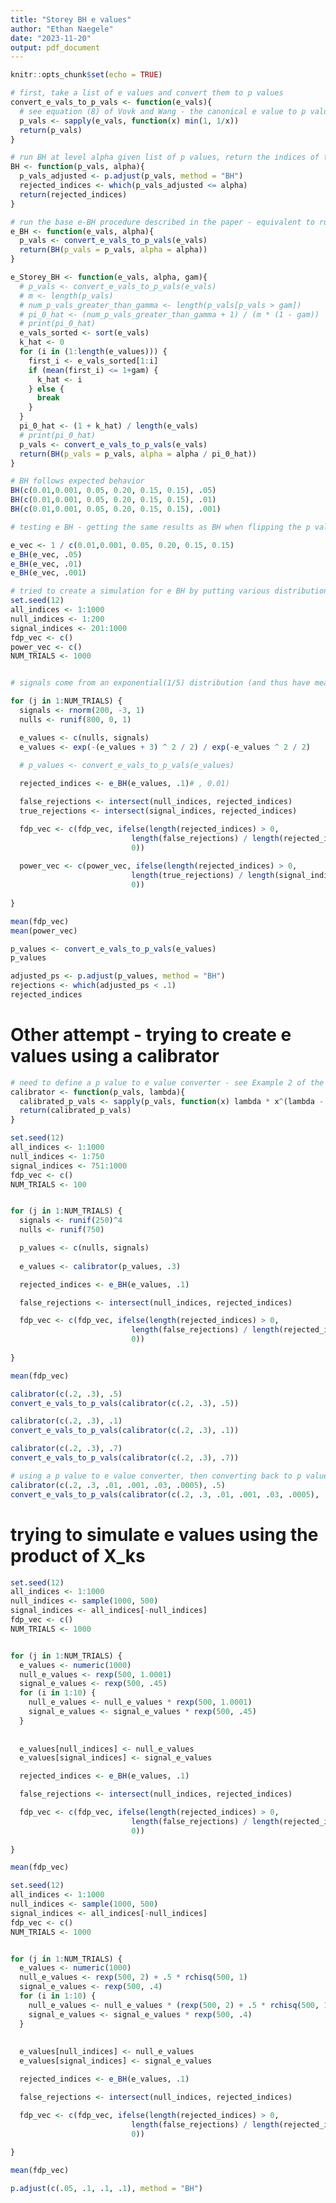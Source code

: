 ```yaml
---
title: "Storey BH e values"
author: "Ethan Naegele"
date: "2023-11-20"
output: pdf_document
---
```


```r
knitr::opts_chunk$set(echo = TRUE)
```



```r
# first, take a list of e values and convert them to p values
convert_e_vals_to_p_vals <- function(e_vals){
  # see equation (8) of Vovk and Wang - the canonical e value to p value conversion is the one given below
  p_vals <- sapply(e_vals, function(x) min(1, 1/x))
  return(p_vals)
}
```


```r
# run BH at level alpha given list of p values, return the indices of the rejected p values
BH <- function(p_vals, alpha){
  p_vals_adjusted <- p.adjust(p_vals, method = "BH")
  rejected_indices <- which(p_vals_adjusted <= alpha)
  return(rejected_indices)
}
```



```r
# run the base e-BH procedure described in the paper - equivalent to running BH on the converted e values - come up with a list of the rejected indices - test is run at level alpha
e_BH <- function(e_vals, alpha){
  p_vals <- convert_e_vals_to_p_vals(e_vals)
  return(BH(p_vals = p_vals, alpha = alpha))
}
```

```r
e_Storey_BH <- function(e_vals, alpha, gam){
  # p_vals <- convert_e_vals_to_p_vals(e_vals)
  # m <- length(p_vals)
  # num_p_vals_greater_than_gamma <- length(p_vals[p_vals > gam])
  # pi_0_hat <- (num_p_vals_greater_than_gamma + 1) / (m * (1 - gam))
  # print(pi_0_hat)
  e_vals_sorted <- sort(e_vals)
  k_hat <- 0
  for (i in (1:length(e_values))) {
    first_i <- e_vals_sorted[1:i]
    if (mean(first_i) <= 1+gam) {
      k_hat <- i
    } else {
      break
    }
  }
  pi_0_hat <- (1 + k_hat) / length(e_vals)
  # print(pi_0_hat)
  p_vals <- convert_e_vals_to_p_vals(e_vals)
  return(BH(p_vals = p_vals, alpha = alpha / pi_0_hat))
}
```


```r
# BH follows expected behavior
BH(c(0.01,0.001, 0.05, 0.20, 0.15, 0.15), .05)
BH(c(0.01,0.001, 0.05, 0.20, 0.15, 0.15), .01)
BH(c(0.01,0.001, 0.05, 0.20, 0.15, 0.15), .001)
```

```r
# testing e BH - getting the same results as BH when flipping the p values, as expected, because the e BH procedure will just flip them back

e_vec <- 1 / c(0.01,0.001, 0.05, 0.20, 0.15, 0.15)
e_BH(e_vec, .05)
e_BH(e_vec, .01)
e_BH(e_vec, .001)
```


```r
# tried to create a simulation for e BH by putting various distributions in for signal e values and null e values - hardly ever any false rejections are made, seems hard to guess distributions for e values that give reasonable outputs. Here is an example of an attempt at generating e values
set.seed(12)
all_indices <- 1:1000
null_indices <- 1:200
signal_indices <- 201:1000
fdp_vec <- c()
power_vec <- c()
NUM_TRIALS <- 1000


# signals come from an exponential(1/5) distribution (and thus have mean 5), and nulls come from an exponential(2) distribution (and thus have mean 1/2 < 1)

for (j in 1:NUM_TRIALS) {
  signals <- rnorm(200, -3, 1)
  nulls <- runif(800, 0, 1)

  e_values <- c(nulls, signals) 
  e_values <- exp(-(e_values + 3) ^ 2 / 2) / exp(-e_values ^ 2 / 2)
  
  # p_values <- convert_e_vals_to_p_vals(e_values)

  rejected_indices <- e_BH(e_values, .1)# , 0.01)

  false_rejections <- intersect(null_indices, rejected_indices)
  true_rejections <- intersect(signal_indices, rejected_indices)

  fdp_vec <- c(fdp_vec, ifelse(length(rejected_indices) > 0, 
                           length(false_rejections) / length(rejected_indices),
                           0))
  
  power_vec <- c(power_vec, ifelse(length(rejected_indices) > 0, 
                           length(true_rejections) / length(signal_indices),
                           0))
  
}

mean(fdp_vec)
mean(power_vec)
```

```r
p_values <- convert_e_vals_to_p_vals(e_values)
p_values
```


```r
adjusted_ps <- p.adjust(p_values, method = "BH")
rejections <- which(adjusted_ps < .1)
rejected_indices
```



# Other attempt - trying to create e values using a calibrator

```r
# need to define a p value to e value converter - see Example 2 of the paper
calibrator <- function(p_vals, lambda){
  calibrated_p_vals <- sapply(p_vals, function(x) lambda * x^(lambda - 1))
  return(calibrated_p_vals)
}
```



```r
set.seed(12)
all_indices <- 1:1000
null_indices <- 1:750
signal_indices <- 751:1000
fdp_vec <- c()
NUM_TRIALS <- 100


for (j in 1:NUM_TRIALS) {
  signals <- runif(250)^4
  nulls <- runif(750)

  p_values <- c(nulls, signals)
  
  e_values <- calibrator(p_values, .3)

  rejected_indices <- e_BH(e_values, .1)

  false_rejections <- intersect(null_indices, rejected_indices)

  fdp_vec <- c(fdp_vec, ifelse(length(rejected_indices) > 0, 
                           length(false_rejections) / length(rejected_indices),
                           0))
  
}

mean(fdp_vec)


```



```r
calibrator(c(.2, .3), .5)
convert_e_vals_to_p_vals(calibrator(c(.2, .3), .5))
```

```r
calibrator(c(.2, .3), .1)
convert_e_vals_to_p_vals(calibrator(c(.2, .3), .1))
```



```r
calibrator(c(.2, .3), .7)
convert_e_vals_to_p_vals(calibrator(c(.2, .3), .7))
```


```r
# using a p value to e value converter, then converting back to p values in order to do the procedure, does not preserve the values of the original p values - they are way off
calibrator(c(.2, .3, .01, .001, .03, .0005), .5)
convert_e_vals_to_p_vals(calibrator(c(.2, .3, .01, .001, .03, .0005), .5))
```

# trying to simulate e values using the product of X_ks





```r

set.seed(12)
all_indices <- 1:1000
null_indices <- sample(1000, 500)
signal_indices <- all_indices[-null_indices]
fdp_vec <- c()
NUM_TRIALS <- 1000


for (j in 1:NUM_TRIALS) {
  e_values <- numeric(1000)
  null_e_values <- rexp(500, 1.0001) 
  signal_e_values <- rexp(500, .45)
  for (i in 1:10) {
    null_e_values <- null_e_values * rexp(500, 1.0001)
    signal_e_values <- signal_e_values * rexp(500, .45)
  }
  
  
  e_values[null_indices] <- null_e_values
  e_values[signal_indices] <- signal_e_values

  rejected_indices <- e_BH(e_values, .1)

  false_rejections <- intersect(null_indices, rejected_indices)

  fdp_vec <- c(fdp_vec, ifelse(length(rejected_indices) > 0, 
                           length(false_rejections) / length(rejected_indices),
                           0))
  
}

mean(fdp_vec)


```


```r

set.seed(12)
all_indices <- 1:1000
null_indices <- sample(1000, 500)
signal_indices <- all_indices[-null_indices]
fdp_vec <- c()
NUM_TRIALS <- 1000


for (j in 1:NUM_TRIALS) {
  e_values <- numeric(1000)
  null_e_values <- rexp(500, 2) + .5 * rchisq(500, 1)
  signal_e_values <- rexp(500, .4)
  for (i in 1:10) {
    null_e_values <- null_e_values * (rexp(500, 2) + .5 * rchisq(500, 1))
    signal_e_values <- signal_e_values * rexp(500, .4)
  }
  
  
  e_values[null_indices] <- null_e_values
  e_values[signal_indices] <- signal_e_values

  rejected_indices <- e_BH(e_values, .1)

  false_rejections <- intersect(null_indices, rejected_indices)

  fdp_vec <- c(fdp_vec, ifelse(length(rejected_indices) > 0, 
                           length(false_rejections) / length(rejected_indices),
                           0))
  
}

mean(fdp_vec)


```


```r
p.adjust(c(.05, .1, .1, .1), method = "BH")
```


